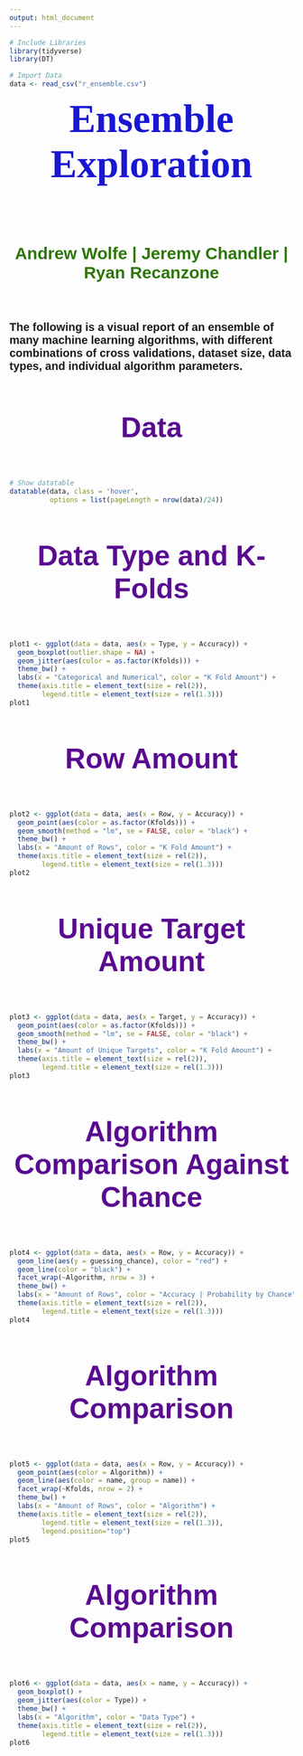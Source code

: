 ```yaml
---
output: html_document
---
```


```r
# Include Libraries
library(tidyverse)
library(DT)

# Import Data
data <- read_csv("r_ensemble.csv")
```

<h1 id="title">Ensemble Exploration<h1>

<br>

<h1 id="names"> Andrew Wolfe | Jeremy Chandler | Ryan Recanzone</h1>

<br><br>

<p id="desc">The following is a visual report of an ensemble of many machine learning algorithms, with different combinations of cross validations, dataset size, data types, and individual algorithm parameters.</p>

<br><br>

<h1 id="subtitle">Data</h1>

<br><br>

```r
# Show datatable
datatable(data, class = 'hover', 
          options = list(pageLength = nrow(data)/24))
```

<br><br>

<h1 id="subtitle">Data Type and K-Folds</h1>

<br><br>

```r
plot1 <- ggplot(data = data, aes(x = Type, y = Accuracy)) +
  geom_boxplot(outlier.shape = NA) +
  geom_jitter(aes(color = as.factor(Kfolds))) +
  theme_bw() +
  labs(x = "Categorical and Numerical", color = "K Fold Amount") +
  theme(axis.title = element_text(size = rel(2)),
        legend.title = element_text(size = rel(1.3)))
plot1
```

<br><br>

<h1 id="subtitle">Row Amount</h1>

<br><br>

```r
plot2 <- ggplot(data = data, aes(x = Row, y = Accuracy)) +
  geom_point(aes(color = as.factor(Kfolds))) +
  geom_smooth(method = "lm", se = FALSE, color = "black") +
  theme_bw() +
  labs(x = "Amount of Rows", color = "K Fold Amount") +
  theme(axis.title = element_text(size = rel(2)),
        legend.title = element_text(size = rel(1.3)))
plot2
```

<br><br>

<h1 id="subtitle">Unique Target Amount</h1>

<br><br>

```r
plot3 <- ggplot(data = data, aes(x = Target, y = Accuracy)) +
  geom_point(aes(color = as.factor(Kfolds))) +
  geom_smooth(method = "lm", se = FALSE, color = "black") +
  theme_bw() +
  labs(x = "Amount of Unique Targets", color = "K Fold Amount") +
  theme(axis.title = element_text(size = rel(2)),
        legend.title = element_text(size = rel(1.3)))
plot3
```

<br><br>

<h1 id="subtitle">Algorithm Comparison Against Chance</h1>

<br><br>

```r
plot4 <- ggplot(data = data, aes(x = Row, y = Accuracy)) +
  geom_line(aes(y = guessing_chance), color = "red") +
  geom_line(color = "black") +
  facet_wrap(~Algorithm, nrow = 3) +
  theme_bw() +
  labs(x = "Amount of Rows", color = "Accuracy | Probability by Chance") +
  theme(axis.title = element_text(size = rel(2)),
        legend.title = element_text(size = rel(1.3)))
plot4
```

<br><br>

<h1 id="subtitle">Algorithm Comparison</h1>

<br><br>

```r
plot5 <- ggplot(data = data, aes(x = Row, y = Accuracy)) +
  geom_point(aes(color = Algorithm)) +
  geom_line(aes(color = name, group = name)) +
  facet_wrap(~Kfolds, nrow = 2) +
  theme_bw() +
  labs(x = "Amount of Rows", color = "Algorithm") +
  theme(axis.title = element_text(size = rel(2)),
        legend.title = element_text(size = rel(1.3)),
        legend.position="top")
plot5
```

<br><br>

<h1 id="subtitle">Algorithm Comparison</h1>

<br><br>

```r
plot6 <- ggplot(data = data, aes(x = name, y = Accuracy)) +
  geom_boxplot() +
  geom_jitter(aes(color = Type)) +
  theme_bw() +
  labs(x = "Algorithm", color = "Data Type") +
  theme(axis.title = element_text(size = rel(2)),
        legend.title = element_text(size = rel(1.3)))
plot6
```



<style>
@import url('https://fonts.googleapis.com/css?family=Gugi');
@import url('https://fonts.googleapis.com/css?family=Raleway');
@import url('https://fonts.googleapis.com/css?family=IBM+Plex+Sans');
@import url('https://fonts.googleapis.com/css?family=Muli');
#title{
margin: auto;
text-align: center;
font-size: 70px;
font-family: 'Gugi', cursive;
color: #1A17D1;
}
#names{
margin: auto;
text-align: center;
font-size: 30px;
font-family: 'Raleway', sans-serif;
color: #2C7607;
}
#subtitle{
margin: auto;
text-align: center;
font-size: 50px;
font-family: 'IBM Plex Sans', sans-serif;
color: #590B90;
}
#desc{
font-family: 'Muli', sans-serif;
font-size: 20px;
font-weight: bold;
}
</style>
